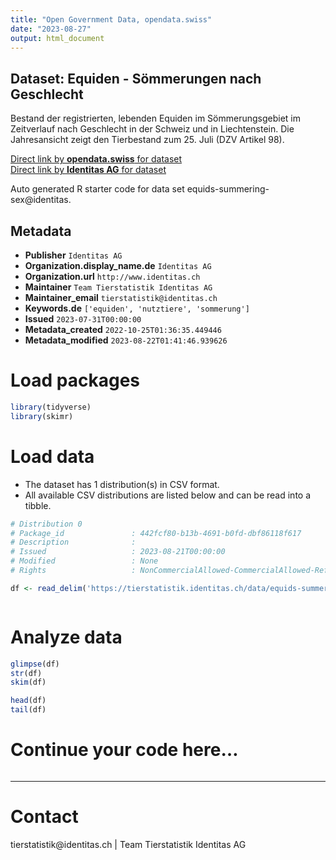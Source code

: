 ```yaml
---
title: "Open Government Data, opendata.swiss"
date: "2023-08-27"
output: html_document
---
```


## Dataset: Equiden - Sömmerungen nach Geschlecht

Bestand der registrierten, lebenden Equiden im Sömmerungsgebiet im Zeitverlauf nach Geschlecht in der Schweiz und in Liechtenstein. Die Jahresansicht zeigt den Tierbestand zum 25. Juli (DZV Artikel 98).

[Direct link by **opendata.swiss** for dataset](https://opendata.swiss/de/dataset/equiden-sommerungen-nach-geschlecht)<br>
[Direct link by **Identitas AG** for dataset](https://tierstatistik.identitas.ch/)

Auto generated R starter code for data set equids-summering-sex@identitas.

## Metadata

- **Publisher** `Identitas AG`
- **Organization.display_name.de** `Identitas AG`
- **Organization.url** `http://www.identitas.ch`
- **Maintainer** `Team Tierstatistik Identitas AG`
- **Maintainer_email** `tierstatistik@identitas.ch`
- **Keywords.de** `['equiden', 'nutztiere', 'sommerung']`
- **Issued** `2023-07-31T00:00:00`
- **Metadata_created** `2022-10-25T01:36:35.449446`
- **Metadata_modified** `2023-08-22T01:41:46.939626`


# Load packages

```r

library(tidyverse)
library(skimr)

```

# Load data

-   The dataset has 1 distribution(s) in CSV format.
-   All available CSV distributions are listed below and can be read into a tibble.

```r

# Distribution 0
# Package_id               : 442fcf80-b13b-4691-b0fd-dbf86118f617
# Description              : 
# Issued                   : 2023-08-21T00:00:00
# Modified                 : None
# Rights                   : NonCommercialAllowed-CommercialAllowed-ReferenceRequired

df <- read_delim('https://tierstatistik.identitas.ch/data/equids-summering-sex.csv')



```

# Analyze data

```r

glimpse(df)
str(df)
skim(df)

head(df)
tail(df)

```

# Continue your code here...

```r

```

------------------------------------------------------------------------

# Contact

tierstatistik@identitas.ch | Team Tierstatistik Identitas AG

